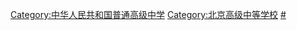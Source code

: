 [[Category:中华人民共和国普通高级中学‎|Category:中华人民共和国普通高级中学‎]]
[[Category:北京高级中等学校‎|Category:北京高级中等学校‎]]
[[Category:北京普通中等学校|#‎]]